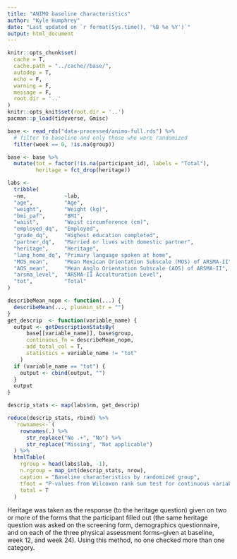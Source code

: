 ```yaml
---
title: "ANIMO baseline characteristics"
author: "Kyle Humphrey"
date: "Last updated on `r format(Sys.time(), '%B %e %Y')`"
output: html_document
---
```


```r
knitr::opts_chunk$set(
  cache = T,
  cache.path = "../cache//base/",
  autodep = T,
  echo = F,
  warning = F,
  message = F,
  root.dir = '..'
)
knitr::opts_knit$set(root.dir = '..')
pacman::p_load(tidyverse, Gmisc)
```


```r
base <- read_rds("data-processed/animo-full.rds") %>% 
  # filter to baseline and only those who were randomized
  filter(week == 0, !is.na(group))
```


```r
base <- base %>%
  mutate(tot = factor(!is.na(participant_id), labels = "Total"),
         heritage = fct_drop(heritage)) 

labs <-
  tribble(
  ~nm,            ~lab,
  "age",          "Age",
  "weight",       "Weight (kg)",
  "bmi_paf",      "BMI",
  "waist",        "Waist circumference (cm)",
  "employed_dq",  "Employed",
  "grade_dq",     "Highest education completed",
  "partner_dq",   "Married or lives with domestic partner",
  "heritage",     "Heritage",
  "lang_home_dq", "Primary language spoken at home",
  "MOS_mean",     "Mean Mexican Orientation Subscale (MOS) of ARSMA-II",
  "AOS_mean",     "Mean Anglo Orientation Subscale (AOS) of ARSMA-II",
  "arsma_level",  "ARSMA-II Acculturation Level",
  "tot",          "Total"
)
```


```r
describeMean_nopm <- function(...) {
  describeMean(..., plusmin_str = "")
}
get_descrip  <- function(variable_name) {
  output <- getDescriptionStatsBy(
      base[[variable_name]], base$group,
      continuous_fn = describeMean_nopm,
      add_total_col = T,
      statistics = variable_name != "tot"
    ) 
  if (variable_name == "tot") {
    output <- cbind(output, "")
  }
  output
}

descrip_stats <- map(labs$nm, get_descrip)

reduce(descrip_stats, rbind) %>% 
  `rownames<-`(
    rownames(.) %>%
      str_replace("No .+", "No") %>%
      str_replace("Missing", "Not applicable")
  ) %>% 
  htmlTable(
    rgroup = head(labs$lab, -1),
    n.rgroup = map_int(descrip_stats, nrow),
    caption = "Baseline characteristics by randomized group",
    tfoot = "P-values from Wilcoxon rank sum test for continuous variables and Fisher's exact test with simulated P-values for categorical variables",
    total = T
  )
```

Heritage was taken as the response (to the heritage question) given on two or more of the forms that the participant filled out (the same heritage question was asked on the screening form, demographics questionnaire, and on each of the three physical assessment forms--given at baseline, week 12, and week 24). Using this method, no one checked more than one category.

